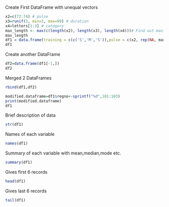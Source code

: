 Create First DataFrame with unequal vectors
```r
x2=c(72:74) # pulse
x3=runif(3, min=3, max=99) # duration
x4=letters[1:3] # category
max_length <- max(c(length(x2), length(x3), length(x4)))# Find out maximum length
max_length
df1 = data.frame(training = c(c('S','M','S')),pulse = c(x2, rep(NA, max_length - length(x2))),duration = c(x3, rep(NA, max_length - length(x3))),category = c(x4, rep(NA, max_length - length(x4))))
df1
```

Create another DataFrame
```r
df2=data.frame(df1[-1,])
df2
```

Merged 2 DataFrames
```r
rbind(df1,df2)
```

```r
modified.dataframe=df1$regno<-sprintf("%d",101:103)
print(modified.dataframe)
df1
```

Brief description of data
```r
str(df1)
```
Names of each variable
```r
names(df1)
```

Summary of each variable with mean,median,mode etc.
```r
summary(df1)
```
Gives first 6 records
```r
head(df1)
```

Gives last 6 records
```r
tail(df1)
```



